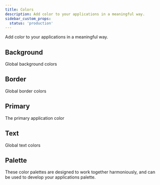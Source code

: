 ```yaml
---
title: Colors
description: Add color to your applications in a meaningful way.
sidebar_custom_props:
  status: 'production'
---
```


Add color to your applications in a meaningful way.

## Background

Global background colors

<Swatches name="background" />

## Border

Global border colors

<Swatches name="border" />

## Primary

The primary application color

<Swatches name="primary" />

## Text

Global text colors

<Swatches name="text" />

## Palette

These color palettes are designed to work together harmoniously, and can be used to develop your
applications palette.

<Grid columns="repeat(3, 1fr)" gap="small">
  <GridItem>
    <Palette name="blue" />
  </GridItem>
  <GridItem>
    <Palette name="grey" />
  </GridItem>
  <GridItem>
    <Palette name="indigo" />
  </GridItem>
  <GridItem>
    <Palette name="red" />
  </GridItem>
  <GridItem>
    <Palette name="green" />
  </GridItem>
  <GridItem>
    <Palette name="orange" />
  </GridItem>
  <GridItem>
    <Palette name="yellow" />
  </GridItem>
  <GridItem>
    <Palette name="pink" />
  </GridItem>
  <GridItem>
    <Palette name="purple" />
  </GridItem>
  <GridItem>
    <Palette name="brown" />
  </GridItem>
</Grid>
